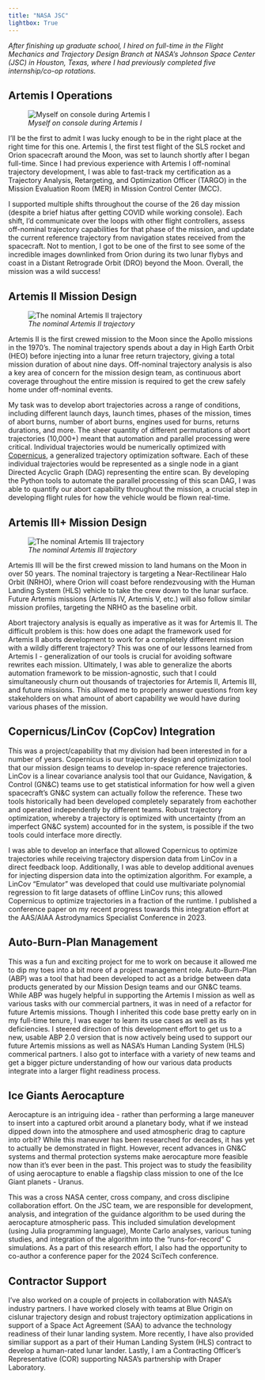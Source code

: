 ```yaml
---
title: "NASA JSC"
lightbox: True
---
```


_After finishing up graduate school, I hired on full-time in the Flight Mechanics and Trajectory Design Branch at NASA's Johnson Space Center (JSC) in Houston, Texas, where I had previously completed five internship/co-op rotations._

## Artemis I Operations

::: {.wrap_small_pic}
![_Myself on console during Artemis I_](Artemis1.jpg)
:::

I'll be the first to admit I was lucky enough to be in the right place at the right time for this one. Artemis I, the first test flight of the SLS rocket and Orion spacecraft around the Moon, was set to launch shortly after I began full-time. Since I had previous experience with Artemis I off-nominal trajectory development, I was able to fast-track my certification as a Trajectory Analysis, Retargeting, and Optimization Officer (TARGO) in the Mission Evaluation Room (MER) in Mission Control Center (MCC). 

I supported multiple shifts throughout the course of the 26 day mission (despite a brief hiatus after getting COVID while working console). Each shift, I'd communicate over the loops with other flight controllers, assess off-nominal trajectory capabilities for that phase of the mission, and update the current reference trajectory from navigation states received from the spacecraft. Not to mention, I got to be one of the first to see some of the incredible images downlinked from Orion during its two lunar flybys and coast in a Distant Retrograde Orbit (DRO) beyond the Moon. Overall, the mission was a wild success!

## Artemis II Mission Design

::: {.wrap_big_pic}
![_The nominal Artemis II trajectory_](https://www.nasa.gov/wp-content/uploads/2023/03/artemis_2_map_october_2021.jpg?w=1041)
:::

Artemis II is the first crewed mission to the Moon since the Apollo missions in the 1970's. The nominal trajectory spends about a day in High Earth Orbit (HEO) before injecting into a lunar free return trajectory, giving a total mission duration of about nine days. Off-nominal trajectory analysis is also a key area of concern for the mission design team, as continuous abort coverage throughout the entire mission is required to get the crew safely home under off-nominal events. 

My task was to develop abort trajectories across a range of conditions, including different launch days, launch times, phases of the mission, times of abort burns, number of abort burns, engines used for burns, returns durations, and more. The sheer quantity of different permutations of abort trajectories (10,000+) meant that automation and parallel processing were critical. Individual trajectories would be numerically optimized with [Copernicus](https://www.nasa.gov/general/copernicus/), a generalized trajectory optimization software. Each of these individual trajectories would be represented as a single node in a giant Directed Acyclic Graph (DAG) representing the entire scan. By developing the Python tools to automate the parallel processing of this scan DAG, I was able to quantify our abort capability throughout the mission, a crucial step in developing flight rules for how the vehicle would be flown real-time. 

## Artemis III+ Mission Design

::: {.wrap_big_pic}
![_The nominal Artemis III trajectory_](https://upload.wikimedia.org/wikipedia/commons/d/dd/Artemis_III_Mission_profile_2025.jpg)
:::

Artemis III will be the first crewed mission to land humans on the Moon in over 50 years. The nominal trajectory is targeting a Near-Rectilinear Halo Orbit (NRHO), where Orion will coast before rendezvousing with the Human Landing System (HLS) vehicle to take the crew down to the lunar surface. Future Artemis missions (Artemis IV, Artemis V, etc.) will also follow similar mission profiles, targeting the NRHO as the baseline orbit. 

Abort trajectory analysis is equally as imperative as it was for Artemis II. The difficult problem is this: how does one adapt the framework used for Artemis II aborts development to work for a completely different mission with a wildly different trajectory? This was one of our lessons learned from Artemis I - generalization of our tools is crucial for avoiding software rewrites each mission. Ultimately, I was able to generalize the aborts automation framework to be mission-agnostic, such that I could simultaneously churn out thousands of trajectories for Artemis II, Artemis III, and future missions. This allowed me to properly answer questions from key stakeholders on what amount of abort capability we would have during various phases of the mission.

## Copernicus/LinCov (CopCov) Integration

This was a project/capability that my division had been interested in for a number of years. Copernicus is our trajectory design and optimization tool that our mission design teams to develop in-space reference trajectories. LinCov is a linear covariance analysis tool that our Guidance, Navigation, & Control (GN&C) teams use to get statistical information for how well a given spacecraft's GN&C system can actually follow the reference. These two tools historically had been developed completely separately from eachother and operated independently by different teams. Robust trajectory optimization, whereby a trajectory is optimized with uncertainty (from an imperfect GN&C system) accounted for in the system, is possible if the two tools could interface more directly. 

I was able to develop an interface that allowed Copernicus to optimize trajectories while receiving trajectory dispersion data from LinCov in a direct feedback loop. Additionally, I was able to develop additional avenues for injecting dispersion data into the optimization algorithm. For example, a LinCov "Emulator" was developed that could use multivariate polynomial regression to fit large datasets of offline LinCov runs; this allowed Copernicus to optimize trajectories in a fraction of the runtime. I published a conference paper on my recent progress towards this integration effort at the AAS/AIAA Astrodynamics Specialist Conference in 2023. 

## Auto-Burn-Plan Management

This was a fun and exciting project for me to work on because it allowed me to dip my toes into a bit more of a project management role. Auto-Burn-Plan (ABP) was a tool that had been developed to act as a bridge between data products generated by our Mission Design teams and our GN&C teams. While ABP was hugely helpful in supporting the Artemis I mission as well as various tasks with our commercial partners, it was in need of a refactor for future Artemis missions. Though I inherited this code base pretty early on in my full-time tenure, I was eager to learn its use cases as well as its deficiencies. I steered direction of this development effort to get us to a new, usable ABP 2.0 version that is now actively being used to support our future Artemis missions as well as NASA's Human Landing System (HLS) commerical partners. I also got to interface with a variety of new teams and get a bigger picture understanding of how our various data products integrate into a larger flight readiness process.

## Ice Giants Aerocapture

Aerocapture is an intriguing idea - rather than performing a large maneuver to insert into a captured orbit around a planetary body, what if we instead dipped down into the atmosphere and used atmospheric drag to capture into orbit? While this maneuver has been researched for decades, it has yet to actually be demonstrated in flight. However, recent advances in GN&C systems and thermal protection systems make aerocapture more feasible now than it's ever been in the past. This project was to study the feasibility of using aerocapture to enable a flagship class mission to one of the Ice Giant planets - Uranus.

This was a cross NASA center, cross company, and cross disclipine collaboration effort. On the JSC team, we are responsible for development, analysis, and integration of the guidance algorithm to be used during the aerocapture atmospheric pass. This included simulation development (using Julia programming language), Monte Carlo analyses, various tuning studies, and integration of the algorithm into the "runs-for-record" C simulations. As a part of this research effort, I also had the opportunity to co-author a conference paper for the 2024 SciTech conference.

## Contractor Support

I've also worked on a couple of projects in collaboration with NASA's industry partners. I have worked closely with teams at Blue Origin on cislunar trajectory design and robust trajectory optimization applications in support of a Space Act Agreement (SAA) to advance the technology readiness of their lunar landing system. More recently, I have also provided similiar support as a part of their Human Landing System (HLS) contract to develop a human-rated lunar lander. Lastly, I am a Contracting Officer's Representative (COR) supporting NASA's partnership with Draper Laboratory. 